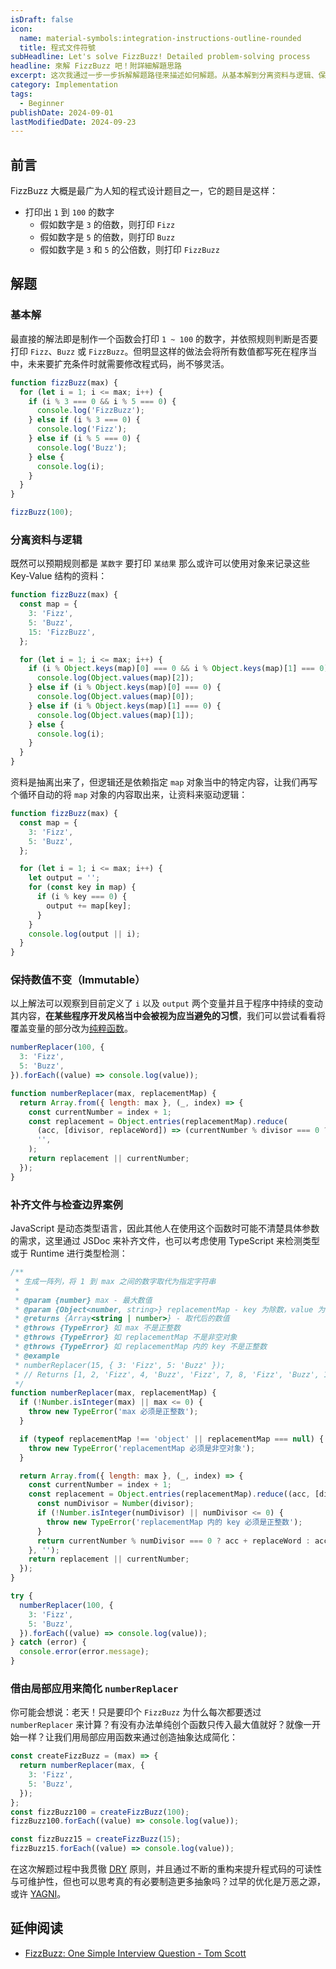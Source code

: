```yaml
---
isDraft: false
icon:
  name: material-symbols:integration-instructions-outline-rounded
  title: 程式文件符號
subHeadline: Let's solve FizzBuzz! Detailed problem-solving process
headline: 來解 FizzBuzz 吧！附詳細解題思路
excerpt: 这次我通过一步一步拆解解题路径来描述如何解题。从基本解到分离资料与逻辑、保持 immutable 以及边缘案例还有文件编写都有涵盖。打印出 1 到 100 的数字、假如数字是 3 的倍数，则打印 Fizz、假如数字是 5 的倍数，则打印 Buzz、假如数字是 3 和 5 的公倍数，则打印 FizzBuzz。
category: Implementation
tags:
  - Beginner
publishDate: 2024-09-01
lastModifiedDate: 2024-09-23
---
```


## 前言

FizzBuzz 大概是最广为人知的程式设计题目之一，它的题目是这样：

- 打印出 `1` 到 `100` 的数字
  - 假如数字是 `3` 的倍数，则打印 `Fizz`
  - 假如数字是 `5` 的倍数，则打印 `Buzz`
  - 假如数字是 `3` 和 `5` 的公倍数，则打印 `FizzBuzz`

## 解题

### 基本解

最直接的解法即是制作一个函数会打印 `1 ~ 100` 的数字，并依照规则判断是否要打印 `Fizz`、`Buzz` 或 `FizzBuzz`。但明显这样的做法会将所有数值都写死在程序当中，未来要扩充条件时就需要修改程式码，尚不够灵活。

```js
function fizzBuzz(max) {
  for (let i = 1; i <= max; i++) {
    if (i % 3 === 0 && i % 5 === 0) {
      console.log('FizzBuzz');
    } else if (i % 3 === 0) {
      console.log('Fizz');
    } else if (i % 5 === 0) {
      console.log('Buzz');
    } else {
      console.log(i);
    }
  }
}

fizzBuzz(100);
```

### 分离资料与逻辑

既然可以预期规则都是 `某数字` 要打印 `某结果` 那么或许可以使用对象来记录这些 Key-Value 结构的资料：

```js
function fizzBuzz(max) {
  const map = {
    3: 'Fizz',
    5: 'Buzz',
    15: 'FizzBuzz',
  };

  for (let i = 1; i <= max; i++) {
    if (i % Object.keys(map)[0] === 0 && i % Object.keys(map)[1] === 0) {
      console.log(Object.values(map)[2]);
    } else if (i % Object.keys(map)[0] === 0) {
      console.log(Object.values(map)[0]);
    } else if (i % Object.keys(map)[1] === 0) {
      console.log(Object.values(map)[1]);
    } else {
      console.log(i);
    }
  }
}
```

资料是抽离出来了，但逻辑还是依赖指定 `map` 对象当中的特定内容，让我们再写个循环自动的将 `map` 对象的内容取出来，让资料来驱动逻辑：

```js
function fizzBuzz(max) {
  const map = {
    3: 'Fizz',
    5: 'Buzz',
  };

  for (let i = 1; i <= max; i++) {
    let output = '';
    for (const key in map) {
      if (i % key === 0) {
        output += map[key];
      }
    }
    console.log(output || i);
  }
}
```

### 保持数值不变（Immutable）

以上解法可以观察到目前定义了 `i` 以及 `output` 两个变量并且于程序中持续的变动其内容，**在某些程序开发风格当中会被视为应当避免的习惯**，我们可以尝试看看将覆盖变量的部分改为[纯粹函数](https://www.webdong.dev/post/why-pure-function/)。

```js
numberReplacer(100, {
  3: 'Fizz',
  5: 'Buzz',
}).forEach((value) => console.log(value));

function numberReplacer(max, replacementMap) {
  return Array.from({ length: max }, (_, index) => {
    const currentNumber = index + 1;
    const replacement = Object.entries(replacementMap).reduce(
      (acc, [divisor, replaceWord]) => (currentNumber % divisor === 0 ? acc + replaceWord : acc),
      '',
    );
    return replacement || currentNumber;
  });
}
```

### 补齐文件与检查边界案例

JavaScript 是动态类型语言，因此其他人在使用这个函数时可能不清楚具体参数的需求，这里通过 JSDoc 来补齐文件，也可以考虑使用 TypeScript 来检测类型或于 Runtime 进行类型检测：

```js
/**
 * 生成一阵列，将 1 到 max 之间的数字取代为指定字符串
 *
 * @param {number} max - 最大数值
 * @param {Object<number, string>} replacementMap - key 为除数，value 为取代字符串
 * @returns {Array<string | number>} - 取代后的数值
 * @throws {TypeError} 如 max 不是正整数
 * @throws {TypeError} 如 replacementMap 不是非空对象
 * @throws {TypeError} 如 replacementMap 内的 key 不是正整数
 * @example
 * numberReplacer(15, { 3: 'Fizz', 5: 'Buzz' });
 * // Returns [1, 2, 'Fizz', 4, 'Buzz', 'Fizz', 7, 8, 'Fizz', 'Buzz', 11, 'Fizz', 13, 14, 'FizzBuzz']
 */
function numberReplacer(max, replacementMap) {
  if (!Number.isInteger(max) || max <= 0) {
    throw new TypeError('max 必须是正整数');
  }

  if (typeof replacementMap !== 'object' || replacementMap === null) {
    throw new TypeError('replacementMap 必须是非空对象');
  }

  return Array.from({ length: max }, (_, index) => {
    const currentNumber = index + 1;
    const replacement = Object.entries(replacementMap).reduce((acc, [divisor, replaceWord]) => {
      const numDivisor = Number(divisor);
      if (!Number.isInteger(numDivisor) || numDivisor <= 0) {
        throw new TypeError('replacementMap 内的 key 必须是正整数');
      }
      return currentNumber % numDivisor === 0 ? acc + replaceWord : acc;
    }, '');
    return replacement || currentNumber;
  });
}

try {
  numberReplacer(100, {
    3: 'Fizz',
    5: 'Buzz',
  }).forEach((value) => console.log(value));
} catch (error) {
  console.error(error.message);
}
```

### 借由局部应用来简化 `numberReplacer`

你可能会想说：老天！只是要印个 `FizzBuzz` 为什么每次都要透过 `numberReplacer` 来计算？有没有办法单纯创个函数只传入最大值就好？就像一开始一样？让我们用局部应用函数来通过创造抽象达成简化：

```js
const createFizzBuzz = (max) => {
  return numberReplacer(max, {
    3: 'Fizz',
    5: 'Buzz',
  });
};
const fizzBuzz100 = createFizzBuzz(100);
fizzBuzz100.forEach((value) => console.log(value));

const fizzBuzz15 = createFizzBuzz(15);
fizzBuzz15.forEach((value) => console.log(value));
```

在这次解题过程中我贯徹 [DRY](https://en.wikipedia.org/wiki/Don%27t_repeat_yourself) 原则，并且通过不断的重构来提升程式码的可读性与可维护性，但也可以思考真的有必要制造更多抽象吗？过早的优化是万恶之源，或许 [YAGNI](https://en.wikipedia.org/wiki/You_aren%27t_gonna_need_it)。

## 延伸阅读

- [FizzBuzz: One Simple Interview Question - Tom Scott](https://www.youtube.com/watch?v=QPZ0pIK_wsc)